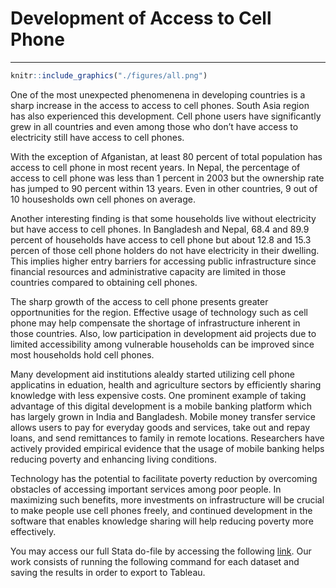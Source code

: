 # Development of Access to Cell Phone {#note-cellphone}
***

```{r cellphone, fig.cap='Access to Cell Phone and Electricity', out.width='80%', fig.asp=.75, fig.align='center', echo=FALSE, warning=FALSE}
knitr::include_graphics("./figures/all.png")
```

One of the most unexpected phenomenena in developing countries is a sharp increase in the access to access to cell phones. South Asia region has also experienced this development. Cell phone users have significantly grew in all countries and even among those who don't have access to electricity still have access to cell phones.

With the exception of Afganistan, at least 80 percent of total population has access to cell phone in most recent years. In Nepal, the percentage of access to cell phone was less than 1 percent in 2003 but the ownership rate has jumped to 90 percent within 13 years. Even in other countries, 9 out of 10 housesholds own cell phones on average. 

Another interesting finding is that some households live without electricity but have access to cell phones. In Bangladesh and Nepal, 68.4 and 89.9 percent of households have access to cell phone but about 12.8 and 15.3 percen of those cell phone holders do not have electricity in their dwelling. This implies higher entry barriers for accessing public infrastructure since financial resources and administrative capacity are limited in those countries compared to obtaining cell phones.

The sharp growth of the access to cell phone presents greater opportnunities for the region. Effective usage of technology such as cell phone may help compensate the shortage of infrastructure inherent in those countries. Also, low participation in development aid projects due to limited accessibility among vulnerable households can be improved since most households hold cell phones. 

Many development aid institutions alealdy started utilizing cell phone applicatins in eduation, health and agriculture sectors by efficiently sharing knowledge with less expensive costs. One prominent example of taking advantage of this digital development is a mobile banking platform which has largely grown in India and Bangladesh. Mobile money transfer service allows users to pay for everyday goods and services, take out and repay loans, and send remittances to family in remote locations. Researchers have actively provided empirical evidence that the usage of mobile banking helps reducing poverty and enhancing living conditions. 

Technology has the potential to facilitate poverty reduction by overcoming obstacles of accessing important services among poor people. In maximizing such benefits, more investments on infrastructure will be crucial to make people use cell phones freely, and continued development in the software that enables knowledge sharing will help reducing poverty more effectively. 

You may access our full Stata do-file by accessing the following [link](https://github.com/randrescastaneda/SARMD_guidelines/blob/master/shareable_dofiles/cellphone.do). Our work consists of running the following command for each dataset and saving the results in order to export to Tableau. 


